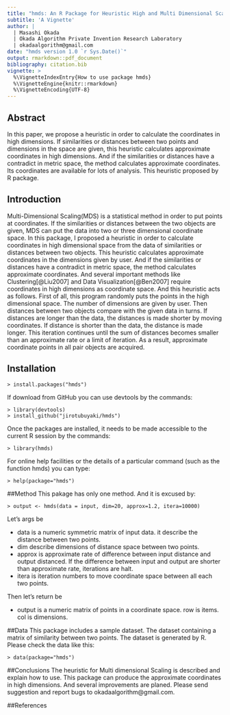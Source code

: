 ```yaml
---
title: "hmds: An R Package for Heuristic High and Multi Dimensional Scaling"
subtitle: 'A Vignette'
author: |
  | Masashi Okada
  | Okada Algorithm Private Invention Research Laboratory
  | okadaalgorithm@gmail.com
date: "hmds version 1.0 `r Sys.Date()`"
output: rmarkdown::pdf_document
bibliography: citation.bib
vignette: >
  %\VignetteIndexEntry{How to use package hmds}
  %\VignetteEngine{knitr::rmarkdown}
  %\VignetteEncoding{UTF-8}
---
```

## Abstract
In this paper, we propose a heuristic in order to calculate the coordinates in high dimensions. If similarities or distances between two points and dimensions in the space are given, this heuristic calculates approximate coordinates in high dimensions. And if the similarities or distances have a contradict in metric space, the method calculates approximate coordinates. Its coordinates are available for lots of analysis. This heuristic proposed by R package.

## Introduction
Multi-Dimensional Scaling(MDS) is a statistical method in order to put points at coordinates. If the similarities or distances between the two objects are given, MDS can put the data into two or three dimensional coordinate space. In this package, I proposed a heuristic in order to calculate coordinates in high dimensional space from the data of similarities or distances between two objects. This heuristic calculates approximate coordinates in the dimensions given by user. And if the similarities or distances have a contradict in metric space, the method calculates approximate coordinates. And several important methods like Clustering[@Liu2007] and Data Visualization[@Ben2007] require coordinates in high dimensions as coordinate space. And this heuristic acts as follows. First of all, this program randomly puts the points in the high dimensional space. The number of dimensions are given by user. Then distances between two objects compare with the given data in turns. If distances are longer than the data, the distances is made shorter by moving coordinates. If distance is shorter than the data, the distance is made longer. This iteration continues until the sum of distances becomes smaller than an approximate rate or a limit of iteration. As a result, approximate coordinate points in all pair objects are acquired.

## Installation

```
> install.packages("hmds")
```

If download from GitHub you can use devtools by the commands:

```
> library(devtools)
> install_github("jirotubuyaki/hmds")

```

Once the packages are installed, it needs to be made accessible to the current R session by the commands:

```
> library(hmds)
```

For online help facilities or the details of a particular command (such as the function hmds) you can type:

```
> help(package="hmds")
```

##Method
This pakage has only one method. And it is excused by:

```
> output <- hmds(data = input, dim=20, approx=1.2, itera=10000)
```

Let's args be

* data is a numeric symmetric matrix of input data. it describe the distance between two points.
* dim describe dimensions of distance space between two points.
* approx is approximate rate of difference between input distance and output distanced. If the difference between input and output are shorter than approximate rate, iterations are halt.
* itera is iteration numbers to move coordinate space between all each two points.

Then let's return be

* output is a numeric matrix of points in a coordinate space. row is items. col is dimensions.

##Data
This package includes a sample dataset. The dataset containing a matrix of similarity between two points. The dataset is generated by R. Please check the data like this:

```
> data(package="hmds")
```

##Conclusions
The heuristic for Multi dimensional Scaling is described and explain how to use. This package can produce the approximate coordinates in high dimensions. And several improvements are planed. Please send suggestion and report bugs to okadaalgorithm@gmail.com.

##References
